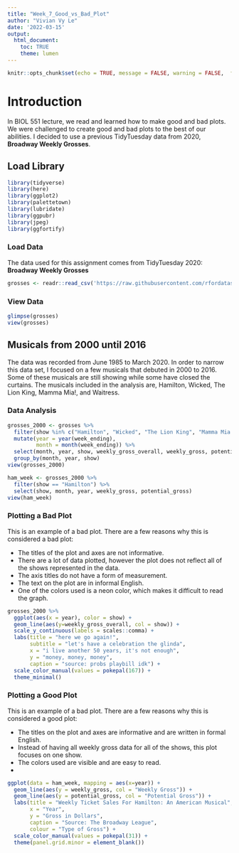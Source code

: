 ```yaml
---
title: "Week_7_Good_vs_Bad_Plot"
author: "Vivian Vy Le"
date: '2022-03-15'
output: 
  html_document:
    toc: TRUE
    theme: lumen
---
```


```r
knitr::opts_chunk$set(echo = TRUE, message = FALSE, warning = FALSE,  fig.path = "../Output/")
```

# Introduction
In BIOL 551 lecture, we read and learned how to make good and bad plots. We were challenged to create good and bad plots to the best of our abilities. I decided to use a previous TidyTuesday data from 2020, **Broadway Weekly Grosses**.

## Load Library
```r
library(tidyverse)
library(here)
library(ggplot2)
library(palettetown)
library(lubridate)
library(ggpubr)
library(jpeg)
library(ggfortify)
```

### Load Data
The data used for this assignment comes from TidyTuesday 2020: **Broadway Weekly Grosses**
```r
grosses <- readr::read_csv('https://raw.githubusercontent.com/rfordatascience/tidytuesday/master/data/2020/2020-04-28/grosses.csv', guess_max = 40000)
```
### View Data
```r
glimpse(grosses)
view(grosses)
```

## Musicals from 2000 until 2016
The data was recorded from June 1985 to March 2020. In order to narrow this data set, I focused on a few musicals that debuted in 2000 to 2016. Some of these musicals are still showing while some have closed the curtains. The musicals included in the analysis are, Hamilton, Wicked, The Lion King, Mamma Mia!, and Waitress.

### Data Analysis
```r
grosses_2000 <- grosses %>%
  filter(show %in% c("Hamilton", "Wicked", "The Lion King", "Mamma Mia!", "Waitress")) %>%
  mutate(year = year(week_ending),
         month = month(week_ending)) %>%
  select(month, year, show, weekly_gross_overall, weekly_gross, potential_gross, avg_ticket_price) %>%
  group_by(month, year, show)
view(grosses_2000)

ham_week <- grosses_2000 %>%
  filter(show == "Hamilton") %>%
  select(show, month, year, weekly_gross, potential_gross)
view(ham_week)
```

### Plotting a Bad Plot
This is an example of a bad plot. There are a few reasons why this is considered a bad plot:

  - The titles of the plot and axes are not informative.
  - There are a lot of data plotted, however the plot does not reflect all of the shows represented in the data.
  - The axis titles do not have a form of measurement.
  - The text on the plot are in informal English.
  - One of the colors used is a neon color, which makes it difficult to read the graph.
  
  
```r
grosses_2000 %>%
  ggplot(aes(x = year), color = show) +
  geom_line(aes(y=weekly_gross_overall, col = show)) +
  scale_y_continuous(labels = scales::comma) +
  labs(title = "here we go again!",
       subtitle = "let's have a celebration the glinda",
       x = "i live another 50 years, it's not enough",
       y = "money, money, money",
       caption = "source: probs playbill idk") +
  scale_color_manual(values = pokepal(167)) +
  theme_minimal()
```

### Plotting a Good Plot
This is an example of a bad plot. There are a few reasons why this is considered a good plot:

  - The titles on the plot and axes are informative and are written in formal English.
  - Instead of having all weekly gross data for all of the shows, this plot focuses on one show.
  - The colors used are visible and are easy to read.
  - 
  
```r
ggplot(data = ham_week, mapping = aes(x=year)) +
  geom_line(aes(y = weekly_gross, col = "Weekly Gross")) +
  geom_line(aes(y = potential_gross, col = "Potential Gross")) +
  labs(title = "Weekly Ticket Sales For Hamilton: An American Musical",
       x = "Year",
       y = "Gross in Dollars",
       caption = "Source: The Broadway League",
       colour = "Type of Gross") +
  scale_color_manual(values = pokepal(31)) +
  theme(panel.grid.minor = element_blank())
```

